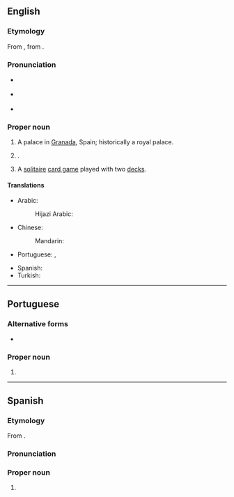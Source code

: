 ==English==
{{wikipedia}}

===Etymology===
{{root|en|ar|ح م ر}}
From {{bor|en|es|Alhambra}}, from {{der|en|ar|حمراء|الْحَمْرَاء|the red [fortress]}}.

===Pronunciation===
* {{a|RP}} {{IPA|en|/ælˈhæmbɹə/}}
* {{a|GA}} {{sense|palace in Spain}} {{IPA|en|/ɑlˈhɑmbɹə/}}
* {{a|GA}} {{sense|card game|city in California}} {{IPA|en|/ælˈhæmbɹə/}}

===Proper noun===
{{en-proper noun}}

# A palace in [[Granada]], Spain; historically a royal palace.
# {{place|en|city|co/Los Angeles County|s/California|c/US}}.
# A [[solitaire]] [[card game]] played with two [[deck]]s.

====Translations====
{{trans-top|palace in Granada, Spain}}
* Arabic: {{t|ar|قَصْرُ الْحَمْرَاءْ|m}}
*: Hijazi Arabic: {{t|acw|قَصْر الحَمرا|m|tr=gaṣr al-ḥamra}}
* Chinese:
*: Mandarin: {{t+|cmn|阿爾罕布拉宮}}
* Portuguese: {{t|pt|Alhambra|f}}, {{t|pt|Alambra|f}}
{{trans-mid}}
* Spanish: {{t|es|Alhambra|f}}
* Turkish: {{t|tr|El-Hamra Sarayı}}
{{trans-bottom}}

----

==Portuguese==

===Alternative forms===
* {{alt|pt|Alambra}}

===Proper noun===
{{pt-proper noun|f}}

# {{place|pt|palace|city/Granada|c/Spain|t1=Alhambra}}

----

==Spanish==

===Etymology===
From {{der|es|ar||الْحَمْرَاء|the red [fortress]}}.

===Pronunciation===
{{es-IPA}}

===Proper noun===
{{es-proper noun|f}}

# {{place|es|palace|city/Granada|c/Spain|t1=Alhambra}}
